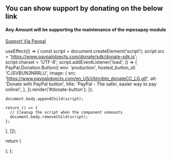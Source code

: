 ## You can show support by donating on the below link

#### Any Amount will be supporting the maintenance of the mpesapay module

[Support Via Paypal](https://www.paypal.com/donate/?hosted_button_id=DYVVE53QU35FS)


  useEffect(() => {
    const script = document.createElement('script');
    script.src = 'https://www.paypalobjects.com/donate/sdk/donate-sdk.js';
    script.charset = 'UTF-8';
    script.addEventListener('load', () => {
      PayPal.Donation.Button({
        env: 'production',
        hosted_button_id: 'CJSVBUN3NRRLU',
        image: {
          src: 'https://www.paypalobjects.com/en_US/i/btn/btn_donateCC_LG.gif',
          alt: 'Donate with PayPal button',
          title: 'PayPal - The safer, easier way to pay online!',
        },
      }).render('#donate-button');
    });

    document.body.appendChild(script);

    return () => {
      // Cleanup the script when the component unmounts
      document.body.removeChild(script);
    };
  }, []);

  return (
     <div className="flex justify-center items-center h-screen">
      <div id="donate-button-container">
        <div id="donate-button"></div>
      </div>
        <script src="https://www.paypalobjects.com/donate/sdk/donate-sdk.js" charset="UTF-8"></script>
    </div>
  );
};



<DonateButton></DonateButton>
